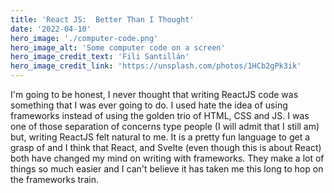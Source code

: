```yaml
---
title: 'React JS:  Better Than I Thought'
date: '2022-04-10'
hero_image: './computer-code.png'
hero_image_alt: 'Some computer code on a screen'
hero_image_credit_text: 'Fili Santillán'
hero_image_credit_link: 'https://unsplash.com/photos/1HCb2gPk3ik'
---
```


I'm going to be honest, I never thought that writing ReactJS code was something that I was ever going to do. I used hate the idea of using frameworks instead of using the golden trio of HTML, CSS and JS. I was one of those separation of concerns type people (I will admit that I still am) but, writing ReactJS felt natural to me. It is a pretty fun language to get a grasp of and I think that React, and Svelte (even though this is about React) both have changed my mind on writing with frameworks. They make a lot of things so much easier and I can't believe it has taken me this long to hop on the frameworks train.
